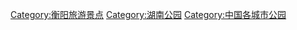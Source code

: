 [[Category:衡阳旅游景点‎|Category:衡阳旅游景点‎]]
[[Category:湖南公园|Category:湖南公园]]
[[Category:中国各城市公园|Category:中国各城市公园]]
